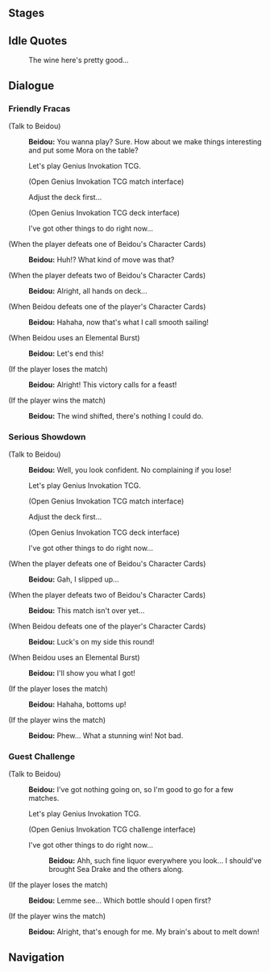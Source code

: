 {{Genius Invokation TCG Character Stages Intro}}

==Stages==
{{Genius Invokation TCG Stages/Detailed|Beidou}}

==Idle Quotes==
{{Dialogue start}}
:{{DIcon|Idle}} The wine here's pretty good...
{{Dialogue end}}

==Dialogue==
===Friendly Fracas===
{{Dialogue start}}
;(Talk to Beidou)
:{{A|Vo card beidou invite easy 01.ogg}} '''Beidou:''' You wanna play? Sure. How about we make things interesting and put some Mora on the table?
:{{DIcon}} Let's play Genius Invokation TCG.
:;(Open Genius Invokation TCG match interface)
:{{DIcon}} Adjust the deck first...
:;(Open Genius Invokation TCG deck interface)
:{{DIcon}} I've got other things to do right now...

;(When the player defeats one of Beidou's Character Cards)
:{{A|Vo card beidou ingame easy 02.ogg}} '''Beidou:''' Huh!? What kind of move was that?

;(When the player defeats two of Beidou's Character Cards)
:{{A|Vo card beidou ingame easy 03.ogg}} '''Beidou:''' Alright, all hands on deck...

;(When Beidou defeats one of the player's Character Cards)
:{{A|Vo card beidou ingame easy 01.ogg}} '''Beidou:''' Hahaha, now that's what I call smooth sailing!

;(When Beidou uses an Elemental Burst)
:{{A|Vo card beidou ingame easy 04.ogg}} '''Beidou:''' Let's end this!

;(If the player loses the match)
:{{A|Vo card beidou invite easy 02.ogg}} '''Beidou:''' Alright! This victory calls for a feast!

;(If the player wins the match)
:{{A|Vo card beidou invite easy 03.ogg}} '''Beidou:''' The wind shifted, there's nothing I could do.
{{Dialogue end}}

===Serious Showdown===
{{Dialogue start}}
;(Talk to Beidou)
:{{A|Vo card beidou invite hard 01.ogg}} '''Beidou:''' Well, you look confident. No complaining if you lose!
:{{DIcon}} Let's play Genius Invokation TCG.
:;(Open Genius Invokation TCG match interface)
:{{DIcon}} Adjust the deck first...
:;(Open Genius Invokation TCG deck interface)
:{{DIcon}} I've got other things to do right now...

;(When the player defeats one of Beidou's Character Cards)
:{{A|Vo card beidou ingame hard 02.ogg}} '''Beidou:''' Gah, I slipped up...

;(When the player defeats two of Beidou's Character Cards)
:{{A|Vo card beidou ingame hard 03.ogg}} '''Beidou:''' This match isn't over yet...

;(When Beidou defeats one of the player's Character Cards)
:{{A|Vo card beidou ingame hard 01.ogg}} '''Beidou:''' Luck's on my side this round!

;(When Beidou uses an Elemental Burst)
:{{A|Vo card beidou ingame hard 04.ogg}} '''Beidou:''' I'll show you what I got!

;(If the player loses the match)
:{{A|Vo card beidou invite hard 02.ogg}} '''Beidou:''' Hahaha, bottoms up!

;(If the player wins the match)
:{{A|Vo card beidou invite hard 03.ogg}} '''Beidou:''' Phew... What a stunning win! Not bad.

{{Dialogue end}}

===Guest Challenge===
{{Dialogue start}}
;(Talk to Beidou)
:{{A|Vo card beidou freetalk 01.ogg}} '''Beidou:''' I've got nothing going on, so I'm good to go for a few matches.
:{{DIcon}} Let's play Genius Invokation TCG.
:;(Open Genius Invokation TCG challenge interface)
:{{DIcon}} I've got other things to do right now...
::{{A|Vo card beidou leave 01.ogg}} '''Beidou:''' Ahh, such fine liquor everywhere you look... I should've brought Sea Drake and the others along.

;(If the player loses the match)
:{{A|Vo card beidou endofgame win 01.ogg}} '''Beidou:''' Lemme see... Which bottle should I open first?

;(If the player wins the match)
:{{A|Vo card beidou endofgame fail 01.ogg}} '''Beidou:''' Alright, that's enough for me. My brain's about to melt down!
{{Dialogue end}}

==Navigation==
{{Genius Invokation TCG Stages Navbox}}